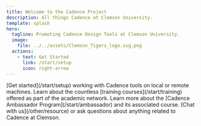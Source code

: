 ```yaml
---
title: Welcome to the Cadence Project
description: All things Cadence at Clemson University.
template: splash
hero:
  tagline: Promoting Cadence Design Tools at Clemson University.
  image:
    file: ../../assets/Clemson_Tigers_logo.svg.png
  actions:
    - text: Get Started
      link: /start/setup
      icon: right-arrow
---
```




<CardGrid stagger>
	<Card title="Software Setup" icon="pencil">
		[Get started](/start/setup) working with Cadence tools on local or remote machines.
	</Card>
	<Card title="Training Courses" icon="add-document">
		Learn about the countless [training courses](/start/training) offered as part of the academic network.
	</Card>
	<Card title="Ambassador Program" icon="setting">
		Learn more about the [Cadence Ambassador Program](/start/ambassador) and its associated course.
	</Card>
	<Card title="Contact Us" icon="open-book">
		[Chat with us](/other/resource) or ask questions about anything related to Cadence at Clemson.
	</Card>
</CardGrid>
